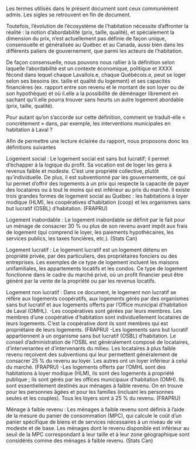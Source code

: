 Les termes utilisés dans le présent document sont ceux communément admis. Les sigles se retrouvent en fin de document.

Toutefois, l’évolution de l’écosystème de l’habitation nécessite d’affronter la réalité : la notion d’abordabilité (prix, taille, qualité), et spécialement la dimension du prix, n’est actuellement pas définie de façon unique, consensuelle et généralisée au Québec et au Canada, aussi bien dans les différents paliers de gouvernement, que parmi les acteurs de l’habitation.

De façon consensuelle, nous pouvons nous rallier à la définition selon laquelle l’abordabilité est un contexte économique, politique et XXXX fécond dans lequel chaque Lavallois.e, chaque Québécois.e, peut se loger selon ses besoins (ex. taille et qualité du logement) et ses capacités financières (ex. rapport entre son revenu et le montant de son loyer ou de son hypothèque) et où il.elle a la possibilité de déménager librement en sachant qu’il.elle pourra trouver sans heurts un autre logement abordable (prix, taille, qualité).

Pour autant qu’on s’accorde sur cette définition, comment se traduit-elle « concrètement » dans, par exemple, les interventions municipales en habitation à Laval ?

Afin de permettre une lecture éclairée du rapport, nous proposons donc les définitions suivantes
 
Logement social : Le logement social est sans but lucratif; il permet d’échapper à la logique du profit. Sa vocation est de loger les gens à revenus faible et modeste. C’est une propriété collective, plutôt qu’individuelle. De plus, il est subventionné par les gouvernements, ce qui lui permet d’offrir des logements à un prix qui respecte la capacité de payer des locataires ou à tout le moins qui est inférieur au prix du marché. Il existe trois grandes formes de logement social au Québec : les habitations à loyer modique (HLM), les coopératives d’habitation (coop) et les organismes sans but lucratif (OSBL) d’habitation. (FRAPRU)

Logement inabordable : Le logement inabordable se définit par le fait pour un ménage de consacrer 30 %
ou plus de son revenu avant impôt aux frais de logement (qui comprend le loyer, les paiements hypothécaires, les services publics, les taxes foncières, etc.). (Stats Can)

Logement lucratif : Le logement lucratif est un logement détenu en propriété privée, par des particuliers, des propriétaires fonciers ou des entreprises. Les exemples de ce type de logement incluent les maisons unifamiliales, les appartements locatifs et les condos. Ce type de logement fonctionne dans le cadre du marché privé, où un profit financier peut être généré par la vente de la propriété ou par les revenus locatifs.

Logement non lucratif : Dans ce document, le logement non lucratif se réfère aux logements coopératifs, aux logements gérés par des organismes sans but lucratif et aux logements offerts par l’Office municipal d’habitation de Laval (OMHL).
-Les coopératives sont gérées par leurs membres. Les membres d’une coopérative d’habitation sont individuellement locataires de leurs logements. C’est la coopérative dont ils sont membres qui est propriétaire de leurs logements. (FRAPRU)
-Les logements sans but lucratif appartiennent à un organisme sans but lucratif (OSBL) d’habitation. Le conseil d’administration de l’OSBL est généralement composé de locataires, d’intervenantes et d’intervenants du milieu. Les locataires à plus faible revenu reçoivent des subventions qui leur permettent généralement de consacrer 25 % du revenu au loyer. Les autres ont un loyer inférieur à celui du marché. (FRAPRU)
-Les logements offerts par l'OMHL sont des habitations à loyer modique (HLM), ils sont des logements à propriété publique ; ils sont gérés par les offices municipaux d’habitation (OMH). Ils sont essentiellement destinés aux ménages à faible revenu. On en trouve pour les personnes âgées et pour les familles (incluant les personnes seules et les couples). Tous les loyers sont à 25 % du revenu. (FRAPRU)

Ménage à faible revenu : Les ménages à faible revenu sont définis à l’aide de la mesure du panier de consommation (MPC), qui calcule le coût d’un panier spécifique de biens et de services nécessaires à un niveau de vie modeste et de base. Les ménages dont le revenu disponible est inférieur au seuil de
la MPC correspondant à leur taille et à leur zone géographique sont considérés comme des ménages à faible revenu. (Stats Can)